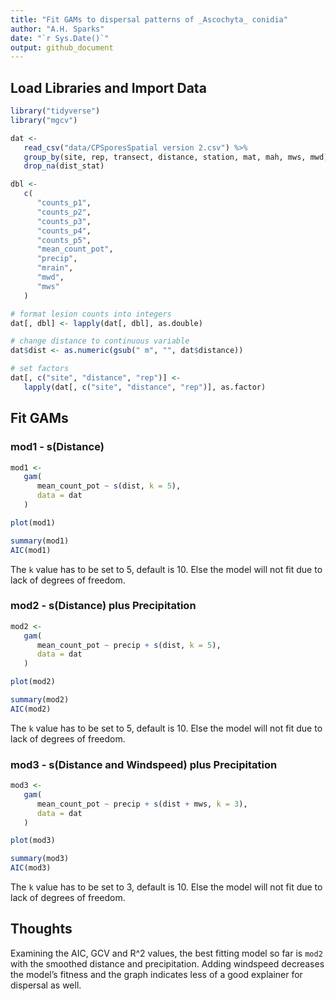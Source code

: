 ```yaml
---
title: "Fit GAMs to dispersal patterns of _Ascochyta_ conidia"
author: "A.H. Sparks"
date: "`r Sys.Date()`"
output: github_document
---
```

   
## Load Libraries and Import Data

```r
library("tidyverse")
library("mgcv")
```

```r
dat <-
   read_csv("data/CPSporesSpatial version 2.csv") %>%
   group_by(site, rep, transect, distance, station, mat, mah, mws, mwd) %>%
   drop_na(dist_stat)

dbl <-
   c(
      "counts_p1",
      "counts_p2",
      "counts_p3",
      "counts_p4",
      "counts_p5",
      "mean_count_pot",
      "precip",
      "mrain",
      "mwd",
      "mws"
   )

# format lesion counts into integers
dat[, dbl] <- lapply(dat[, dbl], as.double)

# change distance to continuous variable
dat$dist <- as.numeric(gsub(" m", "", dat$distance))

# set factors
dat[, c("site", "distance", "rep")] <-
   lapply(dat[, c("site", "distance", "rep")], as.factor)
```

## Fit GAMs

### mod1 - s(Distance)

```r
mod1 <-
   gam(
      mean_count_pot ~ s(dist, k = 5),
      data = dat
   )

plot(mod1)

summary(mod1)
AIC(mod1)
```

The `k` value has to be set to 5, default is 10. Else the model will not fit due
to lack of degrees of freedom.

### mod2 - s(Distance) plus Precipitation 

```r
mod2 <-
   gam(
      mean_count_pot ~ precip + s(dist, k = 5),
      data = dat
   )

plot(mod2)

summary(mod2)
AIC(mod2)
```

The `k` value has to be set to 5, default is 10. Else the model will not fit due
to lack of degrees of freedom.


### mod3 - s(Distance and Windspeed) plus Precipitation

```r
mod3 <-
   gam(
      mean_count_pot ~ precip + s(dist + mws, k = 3),
      data = dat
   )

plot(mod3)

summary(mod3)
AIC(mod3)
```

The `k` value has to be set to 3, default is 10. Else the model will not fit due
to lack of degrees of freedom.

## Thoughts

Examining the AIC, GCV and R^2 values, the best fitting model so far is `mod2`
with the smoothed distance and precipitation. Adding windspeed decreases the
model's fitness and the graph indicates less of a good explainer for dispersal
as well.
